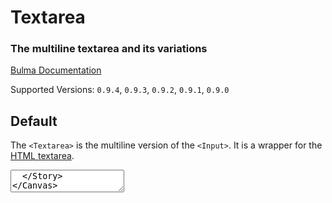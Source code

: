 

<Meta title="Form/Textarea" component={Textarea} />

# Textarea

### The multiline **textarea** and its variations

[Bulma Documentation](https://bulma.io/documentation/form/textarea/)

Supported Versions: `0.9.4`, `0.9.3`, `0.9.2`, `0.9.1`, `0.9.0`

## Default

The `<Textarea>` is the multiline version of the `<Input>`. It is a wrapper for the [HTML textarea](https://developer.mozilla.org/en-US/docs/Web/HTML/Element/textarea).

<Canvas>
  <Story name="Default">
    <Textarea placeholder="e.g. Hello World" />
  </Story>
</Canvas>

You can set the height of the textarea using the `rows` prop.

<Canvas>
  <Story name="Height">
    <Textarea placeholder="3 lines of textarea" rows="3" />
  </Story>
</Canvas>

## Colors

The `<Textarea>` component is available in **different colors** by use of the `color` prop.

<Canvas>
  <Story name="Colors">
    <React.Fragment>
      <Field>
        <Control>
          <Textarea placeholder="Primary textarea" color="primary" />
        </Control>
      </Field>
      <Field>
        <Control>
          <Textarea placeholder="Link textarea" color="link" />
        </Control>
      </Field>
      <Field>
        <Control>
          <Textarea placeholder="Info textarea" color="info" />
        </Control>
      </Field>
      <Field>
        <Control>
          <Textarea placeholder="Success textarea" color="success" />
        </Control>
      </Field>
      <Field>
        <Control>
          <Textarea placeholder="Warning textarea" color="warning" />
        </Control>
      </Field>
      <Field>
        <Control>
          <Textarea placeholder="Danger textarea" color="danger" />
        </Control>
      </Field>
    </React.Fragment>
  </Story>
</Canvas>

## Sizes

The `<Textarea>` comes in 4 different sizes by use of the `size` prop.

<Canvas>
  <Story name="Sizes">
    <React.Fragment>
      <Field>
        <Control>
          <Textarea placeholder="Small textarea" size="small" />
        </Control>
      </Field>
      <Field>
        <Control>
          <Textarea placeholder="Normal textarea" />
        </Control>
      </Field>
      <Field>
        <Control>
          <Textarea placeholder="Medium textarea" size="medium" />
        </Control>
      </Field>
      <Field>
        <Control>
          <Textarea placeholder="Large textarea" size="large" />
        </Control>
      </Field>
    </React.Fragment>
  </Story>
</Canvas>

## States

You can alter states in the following ways:

<Canvas>
  <Story name="States">
    <React.Fragment>
      <Field>
        <Control>
          <Textarea placeholder="Normal textarea" />
        </Control>
      </Field>
      <Field>
        <Control>
          <Textarea placeholder="Hover textarea" hovered />
        </Control>
      </Field>
      <Field>
        <Control>
          <Textarea placeholder="Active textarea" active />
        </Control>
      </Field>
      <Field>
        <Control>
          <Textarea placeholder="Focus textarea" focused />
        </Control>
      </Field>
    </React.Fragment>
  </Story>
</Canvas>

## Loading

You can control the loading state with the `loading` prop on the `<Control>` container. You can also add the `size` prop to the `<Control>` to change the loading icon size.

<Canvas>
  <Story name="Loading">
    <React.Fragment>
      <Field>
        <Control size="small" loading>
          <Textarea size="small" placeholder="Small loading textarea" />
        </Control>
      </Field>
      <Field>
        <Control loading>
          <Textarea placeholder="Normal loading textarea" />
        </Control>
      </Field>
      <Field>
        <Control size="medium" loading>
          <Textarea size="medium" placeholder="Medium loading textarea" />
        </Control>
      </Field>
      <Field>
        <Control size="large" loading>
          <Textarea size="large" placeholder="Large loading textarea" />
        </Control>
      </Field>
    </React.Fragment>
  </Story>
</Canvas>

## Disabled

Add the `disabled` prop to create a disabled textarea.

<Canvas>
  <Story name="Disabled">
    <Textarea placeholder="Disabled textarea" disabled />
  </Story>
</Canvas>

## Readonly

If you add the `readOnly` prop, the textarea will look similar to a normal one, but is not editable and has no shadow.

<Canvas>
  <Story name="Readonly">
    <Textarea readOnly value="This content is readonly" />
  </Story>
</Canvas>

## Fixed size

You can disable a textarea resizing by appending the `fixed` prop:

<Canvas>
  <Story name="Fixed size">
    <Textarea placeholder="Fixed size textarea" fixed />
  </Story>
</Canvas>

## Textarea Props

<ArgsTable of={Textarea} />
